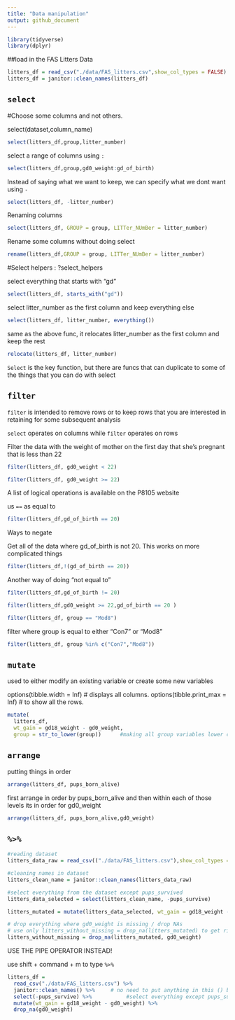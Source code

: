 ```yaml
---
title: "Data manipulation"
output: github_document
---
```



```r
library(tidyverse)
library(dplyr)

```


##load in the FAS Litters Data

```r
litters_df = read_csv("./data/FAS_litters.csv",show_col_types = FALSE)
litters_df = janitor::clean_names(litters_df)

```


## `select`

#Choose some columns and not others.

select(dataset,column_name)

```r

select(litters_df,group,litter_number)
```


select a range of columns using `:`

```r
select(litters_df,group,gd0_weight:gd_of_birth)
```


Instead of saying what we want to keep, we can specify what we dont want using `-`

```r
select(litters_df, -litter_number)
```


Renaming columns

```r
select(litters_df, GROUP = group, LITTer_NUmBer = litter_number)
```


Rename some columns without doing select

```r
rename(litters_df,GROUP = group, LITTer_NUmBer = litter_number)
```



#Select helpers : ?select_helpers

select everything that starts with "gd"

```r
select(litters_df, starts_with("gd"))
```


select litter_number as the first column and keep everything else 

```r
select(litters_df, litter_number, everything())
```


same as the above func, it relocates litter_number as the first column and keep the rest

```r
relocate(litters_df, litter_number)
```

`Select` is the key function, but there are funcs that can duplicate  to some of the things that you can do with select


## `filter`

`filter` is intended to remove rows or to keep rows that you are interested in retaining for some subsequent analysis

`select` operates on columns while `filter` operates on rows


Filter the data with the weight of mother on the first day that she's pregnant that is less than 22
```r
filter(litters_df, gd0_weight < 22)
```

```r
filter(litters_df, gd0_weight >= 22)
```

A list of logical operations is available on the P8105 website

us `==` as equal to

```r
filter(litters_df,gd_of_birth == 20)
```

Ways to negate

Get all of the data where gd_of_birth is not 20.
This works on more complicated things
```r
filter(litters_df,!(gd_of_birth == 20))
```

Another way of doing "not equal to"
```r
filter(litters_df,gd_of_birth != 20)
```


```r
filter(litters_df,gd0_weight >= 22,gd_of_birth == 20 )
```

```r
filter(litters_df, group == "Mod8")
```

filter where group is equal to either "Con7" or "Mod8"
```r
filter(litters_df, group %in% c("Con7","Mod8"))
```



## `mutate`

used to either modify an existing variable or create some new variables

options(tibble.width = Inf) # displays all columns.
options(tibble.print_max = Inf) # to show all the rows.

```r
mutate(
  litters_df, 
  wt_gain = gd18_weight - gd0_weight,
  group = str_to_lower(group))      #making all group variables lower case         
```



## `arrange`

putting things in order


```r
arrange(litters_df, pups_born_alive)
```

first arrange in order by pups_born_alive and then within each of those levels its in order for gd0_weight

```r
arrange(litters_df, pups_born_alive,gd0_weight)
```



## `%>%`


```r
#reading dataset
litters_data_raw = read_csv(("./data/FAS_litters.csv"),show_col_types = FALSE)

#cleaning names in dataset
litters_clean_name = janitor::clean_names(litters_data_raw)

#select everything from the dataset except pups_survived
litters_data_selected = select(litters_clean_name, -pups_survive)

litters_mutated = mutate(litters_data_selected, wt_gain = gd18_weight - gd0_weight)

# drop everything where gd0_weight is missing / drop NAs
# use only litters_without_missing = drop_na(litters_mutated) to get rid of all NAs in data litters_mutated
litters_without_missing = drop_na(litters_mutated, gd0_weight)

```


USE THE PIPE OPERATOR INSTEAD!

use shift + command + m to type ` %>% `

```r
litters_df = 
  read_csv("./data/FAS_litters.csv") %>% 
  janitor::clean_names() %>%     # no need to put anything in this () because the pipes automatically generates the results from the first line into the ()
  select(-pups_survive) %>%           #select everything except pups_survive
  mutate(wt_gain = gd18_weight - gd0_weight) %>% 
  drop_na(gd0_weight)

```

